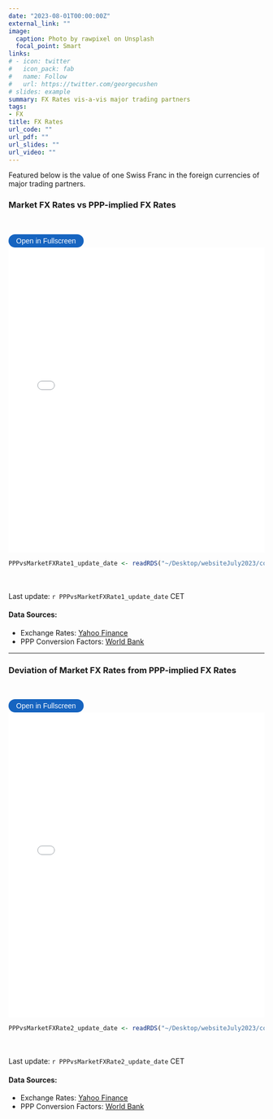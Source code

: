 ```yaml
---
date: "2023-08-01T00:00:00Z"
external_link: ""
image: 
  caption: Photo by rawpixel on Unsplash
  focal_point: Smart
links:
# - icon: twitter
#   icon_pack: fab
#   name: Follow
#   url: https://twitter.com/georgecushen
# slides: example
summary: FX Rates vis-a-vis major trading partners
tags:
- FX
title: FX Rates
url_code: ""
url_pdf: ""
url_slides: ""
url_video: ""
---
```

<!-- {{< load-plotly >}} -->

<!-- Load Plotly JavaScript library -->
<script src="https://cdn.plot.ly/plotly-latest.min.js"></script>

<!-- Add the toggle fullscreen function -->
<script>
    function toggleFullscreen(iframeId) {
        let iframe = document.getElementById(iframeId);
        if (iframe.requestFullscreen) {
            iframe.requestFullscreen();
        } else if (iframe.mozRequestFullScreen) { /* Firefox */
            iframe.mozRequestFullScreen();
        } else if (iframe.webkitRequestFullscreen) { /* Chrome, Safari & Opera */
            iframe.webkitRequestFullscreen();
        } else if (iframe.msRequestFullscreen) { /* IE/Edge */
            iframe.msRequestFullscreen();
        }
    }
</script>

Featured below is the value of one Swiss Franc in the foreign currencies of major trading partners.

### Market FX Rates vs PPP-implied FX Rates
<br> 

<button onclick="toggleFullscreen('iframe1')" style="font-size: 14px; padding: 5px 15px; border: none; border-radius: 20px; background-color: #1664c0; color: white; cursor: pointer; transition: background-color 0.3s;" onmouseover="this.style.backgroundColor='#0056b3'" onmouseout="this.style.backgroundColor='#007BFF'">Open in Fullscreen</button>
<iframe id="iframe1" src="PPPvsMarketFXRate1.html" width="100%" height="600px" frameborder="0"> </iframe>

```r
PPPvsMarketFXRate1_update_date <- readRDS("~/Desktop/websiteJuly2023/content/project/PPPvsMarketFXRate/PPPvsMarketFXRate1_update_date.rds")
``` 

<br> <br> 
Last update: `r PPPvsMarketFXRate1_update_date` CET

#### Data Sources: 
* Exchange Rates: [Yahoo Finance](https://finance.yahoo.com/)
* PPP Conversion Factors: [World Bank](https://data.worldbank.org/indicator/PA.NUS.PPP)
  
***


### Deviation of Market FX Rates from PPP-implied FX Rates
<br> 

<button onclick="toggleFullscreen('iframe2')" style="font-size: 14px; padding: 5px 15px; border: none; border-radius: 20px; background-color: #1664c0; color: white; cursor: pointer; transition: background-color 0.3s;" onmouseover="this.style.backgroundColor='#0056b3'" onmouseout="this.style.backgroundColor='#007BFF'">Open in Fullscreen</button>
<iframe id="iframe2" src="PPPvsMarketFXRate2.html" width="100%" height="600px" frameborder="0"> </iframe>

```r
PPPvsMarketFXRate2_update_date <- readRDS("~/Desktop/websiteJuly2023/content/project/PPPvsMarketFXRate/PPPvsMarketFXRate2_update_date.rds")
``` 

<br> <br> 
Last update: `r PPPvsMarketFXRate2_update_date` CET

#### Data Sources: 
* Exchange Rates: [Yahoo Finance](https://finance.yahoo.com/)
* PPP Conversion Factors: [World Bank](https://data.worldbank.org/indicator/PA.NUS.PPP)
  




